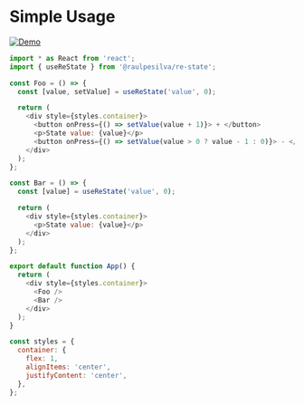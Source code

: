 # Simple Usage

[![Demo](https://badgen.net/badge/Demo/CodeSandbox/black)](https://codesandbox.io/s/basic-usage-re-state-86l06?file=/src/App.js)

```js
import * as React from 'react';
import { useReState } from '@raulpesilva/re-state';

const Foo = () => {
  const [value, setValue] = useReState('value', 0);

  return (
    <div style={styles.container}>
      <button onPress={() => setValue(value + 1)}> + </button>
      <p>State value: {value}</p>
      <button onPress={() => setValue(value > 0 ? value - 1 : 0)}> - </button>
    </div>
  );
};

const Bar = () => {
  const [value] = useReState('value', 0);

  return (
    <div style={styles.container}>
      <p>State value: {value}</p>
    </div>
  );
};

export default function App() {
  return (
    <div style={styles.container}>
      <Foo />
      <Bar />
    </div>
  );
}

const styles = {
  container: {
    flex: 1,
    alignItems: 'center',
    justifyContent: 'center',
  },
};
```
